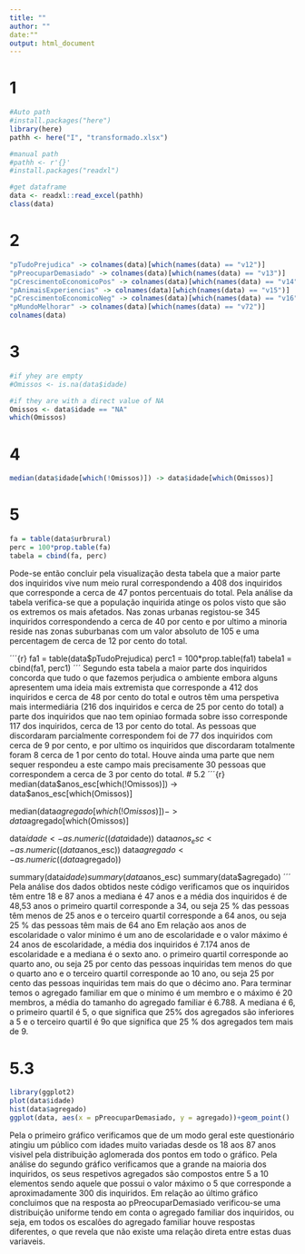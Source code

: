 ```yaml
---
title: ""
author: ""
date:""
output: html_document
---
```

# 1
```r
#Auto path
#install.packages("here")
library(here)
pathh <- here("I", "transformado.xlsx")

#manual path
#pathh <- r'{}'
#install.packages("readxl")

#get dataframe
data <- readxl::read_excel(pathh)
class(data)
```
# 2
```r
"pTudoPrejudica" -> colnames(data)[which(names(data) == "v12")]
"pPreocuparDemasiado" -> colnames(data)[which(names(data) == "v13")]
"pCrescimentoEconomicoPos" -> colnames(data)[which(names(data) == "v14")]
"pAnimaisExperiencias" -> colnames(data)[which(names(data) == "v15")]
"pCrescimentoEconomicoNeg" -> colnames(data)[which(names(data) == "v16")]
"pMundoMelhorar" -> colnames(data)[which(names(data) == "v72")]
colnames(data)
```
# 3
```r
#if yhey are empty
#Omissos <- is.na(data$idade)

#if they are with a direct value of NA
Omissos <- data$idade == "NA"
which(Omissos)
```

# 4
```r
median(data$idade[which(!Omissos)]) -> data$idade[which(Omissos)]
```

# 5
```r
fa = table(data$urbrural)
perc = 100*prop.table(fa)
tabela = cbind(fa, perc)
```
Pode-se então concluir pela visualização desta tabela que a maior parte dos inquiridos vive num meio rural correspondendo a 408 dos inquiridos que corresponde a cerca de 47 pontos percentuais do total. Pela análise da tabela verifica-se que a população inquirida atinge os polos visto que são os extremos os mais afetados. Nas zonas urbanas registou-se 345 inquiridos correspondendo a cerca de 40 por cento e por ultimo a minoria reside nas zonas suburbanas com um valor absoluto de 105 e uma percentagem de cerca de 12 por cento do total.
 
 ´´´{r}
fa1 = table(data$pTudoPrejudica)
perc1 = 100*prop.table(fa1)
tabela1 = cbind(fa1, perc1)
´´´
Segundo esta tabela a maior parte dos inquiridos concorda que tudo o que fazemos perjudica o ambiente embora alguns apresentem uma ideia mais extremista que corresponde a 412 dos inquiridos e cerca de 48 por cento do total e outros têm uma perspetiva mais intermediária (216 dos inquiridos e cerca de 25 por cento do total) a parte dos inquiridos que nao tem opiniao formada sobre isso corresponde 117 dos inquiridos, cerca de 13 por cento do total. As pessoas que discordaram parcialmente correspondem foi de 77 dos inquiridos com cerca de 9 por cento, e por ultimo os inquiridos que discordaram totalmente foram 8 cerca de 1 por cento do total. Houve ainda uma parte que nem sequer respondeu a este campo mais precisamente 30 pessoas que correspondem a cerca de 3 por cento do total.
# 5.2
´´´{r}
median(data$anos_esc[which(!Omissos)]) -> data$anos_esc[which(Omissos)]

median(data$agregado[which(!Omissos)]) -> data$agregado[which(Omissos)]

data$idade<-as.numeric((data$idade))
data$anos_esc<-as.numeric((data$anos_esc))
data$agregado<-as.numeric((data$agregado))

summary(data$idade)
summary(data$anos_esc)
summary(data$agregado)
´´´
Pela análise dos dados obtidos neste código verificamos que os inquiridos têm entre 18 e 87 anos a mediana é 47 anos e a média dos inquiridos é de 48,53 anos o primeiro quartil corresponde a 34, ou seja 25 % das pessoas têm menos de 25 anos e o terceiro quartil corresponde a 64 anos, ou seja 25 % das pessoas têm mais de 64 ano
Em relação aos anos de escolaridade o valor minimo é um ano de escolaridade e o valor máximo é 24 anos de escolaridade, a média dos inquiridos é 7.174 anos de escolaridade e a mediana é o sexto ano. o primeiro quartil corresponde ao quarto ano, ou seja 25 por cento das pessoas inquiridas tem menos do que o quarto ano e o terceiro quartil corresponde ao 10 ano, ou seja 25 por cento das pessoas inquiridas tem mais do que o décimo ano.
Para terminar temos o agregado familiar em que o minimo é um membro e o máximo é 20 membros, a média do tamanho do agregado familiar é 6.788. A mediana é 6, o primeiro quartil é 5, o que significa que 25% dos agregados são inferiores a 5 e o terceiro quartil é 9o que significa que 25 % dos agregados tem mais de 9.

# 5.3
```r
library(ggplot2)
plot(data$idade)
hist(data$agregado)
ggplot(data, aes(x = pPreocuparDemasiado, y = agregado))+geom_point()

```
Pela o primeiro gráfico verificamos que de um modo geral este questionário atingiu um público com idades muito variadas desde os 18 aos 87 anos visivel pela distribuição aglomerada dos pontos em todo o gráfico.
Pela análise do segundo gráfico verificamos que a grande na maioria dos inquiridos, os seus respetivos agregados são compostos entre 5 a 10 elementos sendo aquele que possui o valor máximo o 5 que corresponde a aproximadamente 300 dis inquiridos.
Em relação ao último gráfico concluimos que na resposta ao pPreocuparDemasiado verificou-se uma distribuição uniforme tendo em conta o agregado familiar dos inquiridos, ou seja, em todos os escalões do agregado familiar houve respostas diferentes, o que revela que não existe uma relação direta entre estas duas variaveis.

